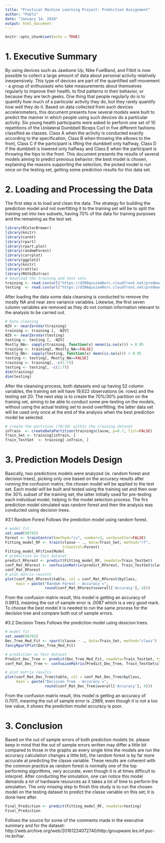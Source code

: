 ```yaml
---
title: "Practical Machine Learning Project: Prediction Assignment"
author: "Pablo"
date: "January 14, 2018"
output: html_document
---
```


```r
knitr::opts_chunk$set(echo = TRUE)
```

1. Executive Summary
====================
By using devices such as Jawbone Up, Nike FuelBand, and Fitbit is now possible to collect a large amount of data about personal activity relatively inexpensively. This type of devices are part of the quantified self-movement - a group of enthusiasts who take measurements about themselves regularly to improve their health, to find patterns in their behavior, or because they are tech geeks. One thing that people regularly do is to quantify how much of a particular activity they do, but they rarely quantify how well they do it. Based on data collected from such devices accelerometers, this document presents how several models were built to predict the manner in which people using such devices do a particular activity. Six young health participants were asked to perform one set of 10 repetitions of the Unilateral Dumbbell Biceps Curl in five different fashions classified as classes. Class A when the activity is conducted exactly according to the specification, Class B when throwing the elbows to the front, Class C if the participant is lifting the dumbbell only halfway, Class D if the dumbbell is lowered only halfway and Class E when the participant is throwing the hips to the front. This document presents the results of several models aiming to predict previous behavior; the best model is chosen, explaining the reasons supporting the selection; the picked model is run once on the testing set, getting some prediction results for this data set. 

2. Loading and Processing the Data
==================================
The first step is to load and clean the data. The strategy for building the prediction model and not overfitting it to the training set will be to split the training set into two subsets, having 70% of the data for training purposes and the remaining as the test set.

```R
library(RColorBrewer)
library(knitr)
library(caret)
library(rpart)
library(rpart.plot)
library(randomForest)
library(corrplot)
library(ggplot2)
library(knitr)
library(rattle)
library(RGtk2Extras)
# Download the training and test sets
training <- read.csv(url("https://d396qusza40orc.cloudfront.net/predmachlearn/pml-training.csv"))
testing  <- read.csv(url("https://d396qusza40orc.cloudfront.net/predmachlearn/pml-testing.csv"))
```
After loading the data some data cleansing is conducted to remove the mostly NA and near zero variance variables. Likewise, the first seven column variables are removed as they do not contain information relevant to the analysis to be carried out.

```R
# Data cleaning
NZV <- nearZeroVar(training)
training <- training [, -NZV]
NZV <- nearZeroVar(testing)
testing <- testing [, -NZV]
Mostly_NA<- sapply(training, function(x) mean(is.na(x))) > 0.95
training <- training[, Mostly_NA==FALSE]
Mostly_NA<- sapply(testing, function(x) mean(is.na(x))) > 0.95
testing <- testing[, Mostly_NA==FALSE]
training <- training[, -c(1:7)]
testing <- testing[, -c(1:7)]
dim(training)
dim(testing)
```
After the cleansing process, both datasets end up having 52 column variables, the training set will have 19,622 observations (ie. rows) and the testing set 20.
The next step is to create the 70%/30% partition on the training set, aiming to be able to conduct some pre-testing on the models, without using the actual testing set to avoid overfitting; the latter data set will be used only once at the end of the analysis when the best prediction model be selected.

```R
# create the partition (70/30) within the training dataset 
inTrain  <- createDataPartition(training$classe, p=0.7, list=FALSE)
Train_Set <- training[inTrain, ]
Train_TestSet  <- training[-inTrain, ]
```

3. Prediction Models Design
==========================
Basically, two predictions models were analyzed (ie. random forest and decision trees), picking only one based on the accuracy results after running the confusion matrix; the chosen model will be applied to the test set. Each model will be built and tested using the training set and then over the 30% subset of the training set, the latter initially used for pre-testing each individual model, helping in the model selection process. The firs prediction model simulated was random forest and then the analysis was conducted using decision trees.

#3.1 Random Forest
Follows the prediction model using random forest.
```R
# model fit
set.seed(98765)
Forest <- trainControl(method="cv", number=3, verboseIter=FALSE)
Fitting_model_RF <- train(classe ~ ., data=Train_Set, method="rf",
                          trControl=Forest)
Fitting_model_RF$finalModel
# prediction on Test dataset
predict_RForest <- predict(Fitting_model_RF, newdata=Train_TestSet)
conf_Mat_RForest <- confusionMatrix(predict_RForest, Train_TestSet$classe)
conf_Mat_RForest
# plot matrix results
plot(conf_Mat_RForest$table, col = conf_Mat_RForest$byClass, 
     main = paste("Random Forest - Accuracy =",
                  round(conf_Mat_RForest$overall['Accuracy'], 4)))
```
From the confusion matrix result, this model is getting an accuracy of 0.9913, meaning the out of sample error is .0087 which is a very good mark. To choose the best model it is needed to run the same process for the decision tree and compare both out of sample errors.

#3.2 Decision Trees
Follows the prediction model using desicion trees.
```R
# model fit
set.seed(98765)
Dec_Tree_Mod_Fit <- rpart(classe ~ ., data=Train_Set, method="class")
fancyRpartPlot(Dec_Tree_Mod_Fit)

# prediction on Test dataset
Predict_Dec_Tree <- predict(Dec_Tree_Mod_Fit, newdata=Train_TestSet, type="class")
conf_Mat_Dec_Tree <- confusionMatrix(Predict_Dec_Tree, Train_TestSet$classe)

# plot matrix results
plot(conf_Mat_Dec_Tree$table, col = conf_Mat_Dec_Tree$byClass, 
     main = paste("Decision Tree - Accuracy =",
                  round(conf_Mat_Dec_Tree$overall['Accuracy'], 4)))
```

From the confusion matrix result, this model is getting an accuracy of 0.7011, meaning the out of sample error is .2989, even though it is not a too low value, it shows the prediction model accuracy is poor.

3. Conclusion
=============
Based on the out of sample errors of both prediction models (ie. please keep in mind that the out of sample errors written may differ a little bit compared to those in the graphs as every single time the models are run the accuracy calculation changes a little bit), the random forest is by far more accurate at predicting the classe variable. These results are coherent with the common practice as random forest is normally one of the top performing algorithms, very accurate, even though it is at times difficult to interpret. After conducting the simulation, one can notice this model demands a lot of hardware resources as it takes a lot of time to perform the simulation.
The only missing step to finish this study is to run the chosen model on the testing dataset to predict the classe variable on this set; it is done here after.

```R
Final_Prediction <- predict(Fitting_model_RF, newdata=testing)
Final_Prediction
```

Follows the source for some of the comments made in the executive summary and for the dataset:  http://web.archive.org/web/20161224072740/http:/groupware.les.inf.puc-rio.br/har.